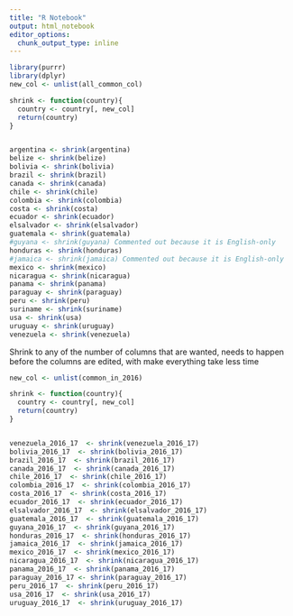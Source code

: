 ```yaml
---
title: "R Notebook"
output: html_notebook
editor_options: 
  chunk_output_type: inline
---
```


```r
library(purrr)
library(dplyr)
new_col <- unlist(all_common_col)

shrink <- function(country){
  country <- country[, new_col]
  return(country)
}


argentina <- shrink(argentina)
belize <- shrink(belize)
bolivia <- shrink(bolivia)
brazil <- shrink(brazil)
canada <- shrink(canada)
chile <- shrink(chile)
colombia <- shrink(colombia)
costa <- shrink(costa)
ecuador <- shrink(ecuador)
elsalvador <- shrink(elsalvador)
guatemala <- shrink(guatemala)
#guyana <- shrink(guyana) Commented out because it is English-only
honduras <- shrink(honduras)
#jamaica <- shrink(jamaica) Commented out because it is English-only
mexico <- shrink(mexico)
nicaragua <- shrink(nicaragua)
panama <- shrink(panama)
paraguay <- shrink(paraguay)
peru <- shrink(peru)
suriname <- shrink(suriname)
usa <- shrink(usa)
uruguay <- shrink(uruguay)
venezuela <- shrink(venezuela)
```

Shrink to any of the number of columns that are wanted, needs to happen before the columns are edited, with make everything take less time

```r

new_col <- unlist(common_in_2016)

shrink <- function(country){
  country <- country[, new_col]
  return(country)
}


venezuela_2016_17  <- shrink(venezuela_2016_17)
bolivia_2016_17  <- shrink(bolivia_2016_17)
brazil_2016_17  <- shrink(brazil_2016_17)
canada_2016_17  <- shrink(canada_2016_17)
chile_2016_17  <- shrink(chile_2016_17)
colombia_2016_17  <- shrink(colombia_2016_17)
costa_2016_17  <- shrink(costa_2016_17)
ecuador_2016_17  <- shrink(ecuador_2016_17)
elsalvador_2016_17  <- shrink(elsalvador_2016_17)
guatemala_2016_17  <- shrink(guatemala_2016_17)
guyana_2016_17  <- shrink(guyana_2016_17)
honduras_2016_17  <- shrink(honduras_2016_17)
jamaica_2016_17  <- shrink(jamaica_2016_17)
mexico_2016_17  <- shrink(mexico_2016_17)
nicaragua_2016_17  <- shrink(nicaragua_2016_17)
panama_2016_17  <- shrink(panama_2016_17)
paraguay_2016_17 <- shrink(paraguay_2016_17)
peru_2016_17  <- shrink(peru_2016_17)
usa_2016_17  <- shrink(usa_2016_17)
uruguay_2016_17  <- shrink(uruguay_2016_17)
```

